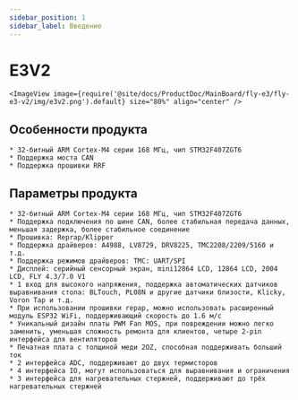 ```yaml
---
sidebar_position: 1
sidebar_label: Введение
---
```



# E3V2

    <ImageView image={require('@site/docs/ProductDoc/MainBoard/fly-e3/fly-e3-v2/img/e3v2.png').default} size="80%" align="center" />

## Особенности продукта

    * 32-битный ARM Cortex-M4 серии 168 МГц, чип STM32F407ZGT6
    * Поддержка моста CAN
    * Поддержка прошивки RRF

## Параметры продукта

    * 32-битный ARM Cortex-M4 серии 168 МГц, чип STM32F407ZGT6
    * Поддержка подключения по шине CAN, более стабильная передача данных, меньшая задержка, более стабильное соединение
    * Прошивка: Reprap/Klipper
    * Поддержка драйверов: A4988, LV8729, DRV8225, TMC2208/2209/5160 и т.д.
    * Поддержка режимов драйверов: TMC: UART/SPI
    * Дисплей: серийный сенсорный экран, mini12864 LCD, 12864 LCD, 2004 LCD, FLY 4.3/7.0 V1
    * 1 вход для высокого напряжения, поддержка автоматических датчиков выравнивания стола: BLTouch, PL08N и другие датчики близости, Klicky, Voron Tap и т.д.
    * При использовании прошивки repap, можно использовать расширенный модуль ESP32 WiFi, поддерживающий скорость до 1.6 м/с
    * Уникальный дизайн платы PWM Fan MOS, при повреждении можно легко заменить, уменьшая сложность ремонта для клиентов, четыре 2-pin интерфейса для вентиляторов
    * Печатная плата с толщиной меди 2OZ, способная поддерживать больший ток
    * 2 интерфейса ADC, поддерживают до двух термисторов
    * 4 интерфейса IO, могут использоваться для выравнивания и ограничения
    * 3 интерфейса для нагревательных стержней, поддерживают до трёх нагревательных стержней

